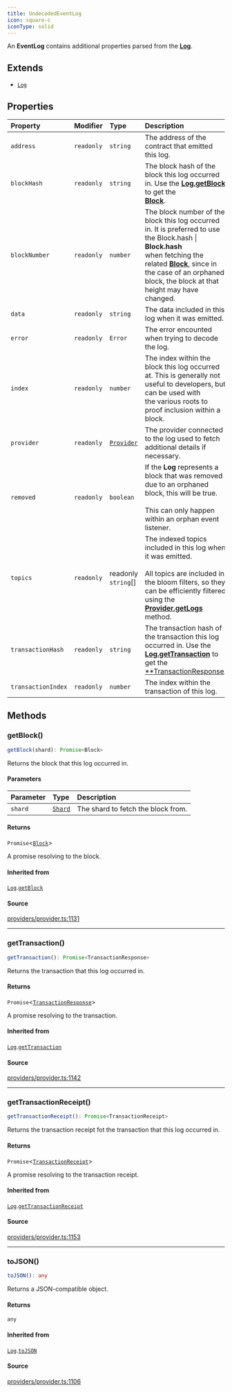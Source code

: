```yaml
---
title: UndecodedEventLog
icon: square-c
iconType: solid
---
```


An **EventLog** contains additional properties parsed from the [**Log**](/content/classes/Log).

## Extends

- [`Log`](/content/classes/Log)

## Properties

| Property | Modifier | Type | Description | Inherited from |
| :------ | :------ | :------ | :------ | :------ |
| `address` | `readonly` | `string` | The address of the contract that emitted this log. | [`Log`](/content/classes/Log).`address` |
| `blockHash` | `readonly` | `string` | The block hash of the block this log occurred in. Use the [**Log.getBlock**](/content/classes/Log#getblock) to get the<br />[**Block**](/content/classes/Block). | [`Log`](/content/classes/Log).`blockHash` |
| `blockNumber` | `readonly` | `number` | The block number of the block this log occurred in. It is preferred to use the Block.hash \| **Block.hash**<br />when fetching the related [**Block**](/content/classes/Block), since in the case of an orphaned block, the block at that<br />height may have changed. | [`Log`](/content/classes/Log).`blockNumber` |
| `data` | `readonly` | `string` | The data included in this log when it was emitted. | [`Log`](/content/classes/Log).`data` |
| `error` | `readonly` | `Error` | The error encounted when trying to decode the log. | - |
| `index` | `readonly` | `number` | The index within the block this log occurred at. This is generally not useful to developers, but can be used with<br />the various roots to proof inclusion within a block. | [`Log`](/content/classes/Log).`index` |
| `provider` | `readonly` | [`Provider`](/content/interfaces/Provider) | The provider connected to the log used to fetch additional details if necessary. | [`Log`](/content/classes/Log).`provider` |
| `removed` | `readonly` | `boolean` | If the **Log** represents a block that was removed due to an orphaned block, this will be true.<br /><br />This can only happen within an orphan event listener. | [`Log`](/content/classes/Log).`removed` |
| `topics` | `readonly` | readonly `string`[] | The indexed topics included in this log when it was emitted.<br /><br />All topics are included in the bloom filters, so they can be efficiently filtered using the<br />[**Provider.getLogs**](/content/interfaces/Provider#getlogs) method. | [`Log`](/content/classes/Log).`topics` |
| `transactionHash` | `readonly` | `string` | The transaction hash of the transaction this log occurred in. Use the<br />[**Log.getTransaction**](/content/classes/Log#gettransaction) to get the<br />[**TransactionResponse](/content/type-aliases/TransactionResponse). | [`Log`](/content/classes/Log).`transactionHash` |
| `transactionIndex` | `readonly` | `number` | The index within the transaction of this log. | [`Log`](/content/classes/Log).`transactionIndex` |

## Methods

### getBlock()

```ts
getBlock(shard): Promise<Block>
```

Returns the block that this log occurred in.

#### Parameters

| Parameter | Type | Description |
| :------ | :------ | :------ |
| `shard` | [`Shard`](/content/enumerations/Shard) | The shard to fetch the block from. |

#### Returns

`Promise`\<[`Block`](/content/classes/Block)\>

A promise resolving to the block.

#### Inherited from

[`Log`](/content/classes/Log).[`getBlock`](/content/classes/Log#getblock)

#### Source

[providers/provider.ts:1131](https://github.com/dominant-strategies/quais.js/blob/0b080dd187bafddecb11cf27fbfdd65add0ec116/src/providers/provider.ts#L1131)

***

### getTransaction()

```ts
getTransaction(): Promise<TransactionResponse>
```

Returns the transaction that this log occurred in.

#### Returns

`Promise`\<[`TransactionResponse`](/content/type-aliases/TransactionResponse)\>

A promise resolving to the transaction.

#### Inherited from

[`Log`](/content/classes/Log).[`getTransaction`](/content/classes/Log#gettransaction)

#### Source

[providers/provider.ts:1142](https://github.com/dominant-strategies/quais.js/blob/0b080dd187bafddecb11cf27fbfdd65add0ec116/src/providers/provider.ts#L1142)

***

### getTransactionReceipt()

```ts
getTransactionReceipt(): Promise<TransactionReceipt>
```

Returns the transaction receipt fot the transaction that this log occurred in.

#### Returns

`Promise`\<[`TransactionReceipt`](/content/classes/TransactionReceipt)\>

A promise resolving to the transaction receipt.

#### Inherited from

[`Log`](/content/classes/Log).[`getTransactionReceipt`](/content/classes/Log#gettransactionreceipt)

#### Source

[providers/provider.ts:1153](https://github.com/dominant-strategies/quais.js/blob/0b080dd187bafddecb11cf27fbfdd65add0ec116/src/providers/provider.ts#L1153)

***

### toJSON()

```ts
toJSON(): any
```

Returns a JSON-compatible object.

#### Returns

`any`

#### Inherited from

[`Log`](/content/classes/Log).[`toJSON`](/content/classes/Log#tojson)

#### Source

[providers/provider.ts:1106](https://github.com/dominant-strategies/quais.js/blob/0b080dd187bafddecb11cf27fbfdd65add0ec116/src/providers/provider.ts#L1106)
